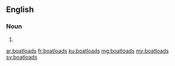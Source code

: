 ==English==

===Noun===
{{head|en|plural}}

# {{plural of|boatload|lang=en|nocat=1}}

[[ar:boatloads]]
[[fr:boatloads]]
[[ku:boatloads]]
[[mg:boatloads]]
[[my:boatloads]]
[[sv:boatloads]]